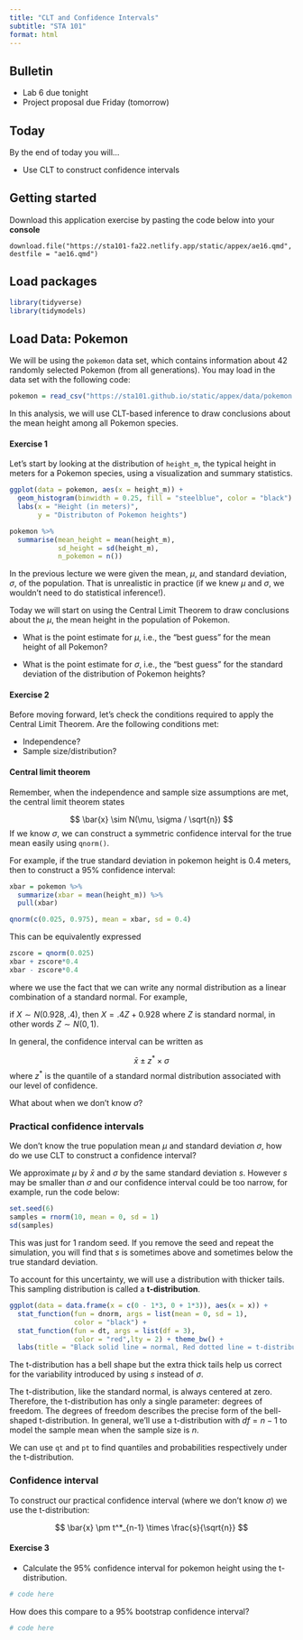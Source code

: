 ```yaml
---
title: "CLT and Confidence Intervals"
subtitle: "STA 101"
format: html
---
```


## Bulletin

- Lab 6 due tonight
- Project proposal due Friday (tomorrow)

## Today

By the end of today you will...

- Use CLT to construct confidence intervals

## Getting started

Download this application exercise by pasting the code below into your **console**

```
download.file("https://sta101-fa22.netlify.app/static/appex/ae16.qmd",
destfile = "ae16.qmd")
```

## Load packages

```r
library(tidyverse)
library(tidymodels)
```

## Load Data: Pokemon

We will be using the `pokemon` data set, which contains information about 42 randomly selected Pokemon (from all generations). You may load in the data set with the following code:

```r
pokemon = read_csv("https://sta101.github.io/static/appex/data/pokemon.csv")
```

In this analysis, we will use CLT-based inference to draw conclusions about the mean height among all Pokemon species.

#### Exercise 1

Let's start by looking at the distribution of `height_m`, the typical height in meters for a Pokemon species, using a visualization and summary statistics.

```r
ggplot(data = pokemon, aes(x = height_m)) +
  geom_histogram(binwidth = 0.25, fill = "steelblue", color = "black") + 
  labs(x = "Height (in meters)", 
       y = "Distributon of Pokemon heights")
```

```r
pokemon %>%
  summarise(mean_height = mean(height_m), 
            sd_height = sd(height_m), 
            n_pokemon = n())
```

In the previous lecture we were given the mean, $\mu$, and standard deviation, $\sigma$, of the population. That is unrealistic in practice (if we knew $\mu$ and $\sigma$, we wouldn't need to do statistical inference!).

Today we will start on using the Central Limit Theorem to draw conclusions about the $\mu$, the mean height in the population of Pokemon.

-   What is the point estimate for $\mu$, i.e., the "best guess" for the mean height of all Pokemon?

-   What is the point estimate for $\sigma$, i.e., the "best guess" for the standard deviation of the distribution of Pokemon heights?

#### Exercise 2

Before moving forward, let's check the conditions required to apply the Central Limit Theorem. Are the following conditions met:

-   Independence?
-   Sample size/distribution?


#### Central limit theorem

Remember, when the independence and sample size assumptions are met, the central limit theorem states

$$
\bar{x} \sim N(\mu, \sigma / \sqrt{n})
$$
If we know $\sigma$, we can construct a symmetric confidence interval for the true mean easily using `qnorm()`.

For example, if the true standard deviation in pokemon height is 0.4 meters, then to construct a 95% confidence interval:

```r
xbar = pokemon %>%
  summarize(xbar = mean(height_m)) %>%
  pull(xbar)

qnorm(c(0.025, 0.975), mean = xbar, sd = 0.4)
```

This can be equivalently expressed

```r
zscore = qnorm(0.025)
xbar + zscore*0.4
xbar - zscore*0.4
```

where we use the fact that we can write any normal distribution as a linear combination of a standard normal. For example,

if $X \sim N(0.928, .4)$, then $X = .4Z + 0.928$ where $Z$ is standard normal, in other words $Z \sim N(0, 1)$.

In general, the confidence interval can be written as 

$$
\bar{x} \pm z^* \times \sigma
$$
where $z^*$ is the quantile of a standard normal distribution associated with our level of confidence.

What about when we don't know $\sigma$?

### Practical confidence intervals

We don't know the true population mean $\mu$ and standard deviation $\sigma$, how do we use CLT to construct a confidence interval?

We approximate $\mu$ by $\bar{x}$ and $\sigma$ by the same standard deviation $s$. However $s$ may be smaller than $\sigma$ and our confidence interval could be too narrow, for example, run the code below:

```r
set.seed(6)
samples = rnorm(10, mean = 0, sd = 1)
sd(samples)
```

This was just for 1 random seed. If you remove the seed and repeat the simulation, you will find that $s$ is sometimes above and sometimes below the true standard deviation.

To account for this uncertainty, we will use a distribution with thicker tails. This sampling distribution is called a **t-distribution**.

```r
ggplot(data = data.frame(x = c(0 - 1*3, 0 + 1*3)), aes(x = x)) +
  stat_function(fun = dnorm, args = list(mean = 0, sd = 1),
                color = "black") +
  stat_function(fun = dt, args = list(df = 3),
                color = "red",lty = 2) + theme_bw() +
  labs(title = "Black solid line = normal, Red dotted line = t-distribution")
```

The t-distribution has a bell shape but the extra thick tails help us correct for the variability introduced by using $s$ instead of $\sigma$.

The t-distribution, like the standard normal, is always centered at zero. Therefore, the t-distribution has only a single parameter: degrees of freedom. The degrees of freedom describes the precise form of the bell-shaped t-distribution. In general, we'll use a t-distribution with $df=n−1$ to model the sample mean when the sample size is $n$.

We can use `qt` and `pt` to find quantiles and probabilities respectively under the t-distribution.

### Confidence interval
To construct our 
practical confidence interval (where we don't know $\sigma$) we use the t-distribution:

$$
\bar{x} \pm t^*_{n-1} \times \frac{s}{\sqrt{n}}
$$

#### Exercise 3

- Calculate the 95% confidence interval for pokemon height using the t-distribution.

```r
# code here
```

How does this compare to a 95% bootstrap confidence interval?

```r
# code here
```
